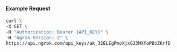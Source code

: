 
#### Example Request

```bash
curl \
-X GET \
-H "Authorization: Bearer {API_KEY}" \
-H "Ngrok-Version: 2" \
https://api.ngrok.com/api_keys/ak_32ELEgPmoXjxGJ3MXfoPBbZKrfD
```
